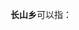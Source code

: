 '''长山乡'''可以指：
{{PRC admin/disambig|23/01/84/214/000|23/02/25/201/000|23/12/26/203/000|33/07/02/203/000}}
{{disambig|cat=三字中国乡名消歧义}}